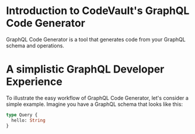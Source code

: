 # Introduction to CodeVault's GraphQL Code Generator
GraphQL Code Generator is a tool that generates code from your GraphQL schema and operations.

# A simplistic GraphQL Developer Experience
To illustrate the easy workflow of GraphQL Code Generator, let's consider a simple example. Imagine you have a GraphQL schema that looks like this:

```graphql
type Query {
  hello: String
}
```
